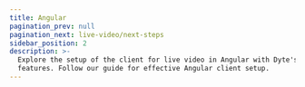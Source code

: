 ```yaml
---
title: Angular
pagination_prev: null
pagination_next: live-video/next-steps
sidebar_position: 2
description: >-
  Explore the setup of the client for live video in Angular with Dyte's
  features. Follow our guide for effective Angular client setup.
---
```



<Quickstart product="Live Video" />

<head>
  <title>Angular Guide</title>
  <meta
    name="description"
    content="Explore the setup of the client for live video in Angular with Dyte's features. Follow our guide for effective Angular client setup."
  />
</head>
